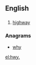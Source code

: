 ==English==

==={{abbreviation-old|en}}===
{{head|en}}

# [[highway]]

===Anagrams===
* [[why#English|why]]

[[el:hwy.]]